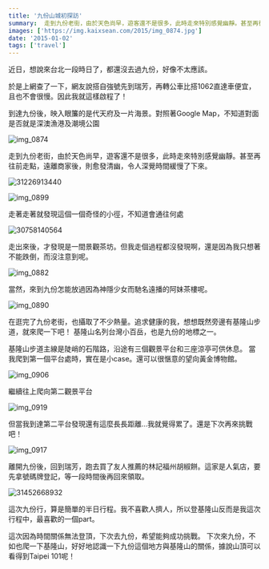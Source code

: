 ```yaml
---
title: '九份山城初探訪'
summary:  走到九份老街，由於天色尚早，遊客還不是很多，此時走來特別感覺幽靜。甚至再往前走點，遠離商家後，則愈發清幽，令人深覺時間緩慢了下來。
images: ['https://img.kaixsean.com/2015/img_0874.jpg']
date: '2015-01-02'
tags: ['travel']
---
```

近日，想說來台北一段時日了，都還沒去過九份，好像不太應該。

於是上網查了一下，網友說搭自強號先到瑞芳，再轉公車比搭1062直達車便宜，且也不會很慢。因此我就這樣啟程了！

到達九份後，映入眼簾的是代天府及一片海景。對照著Google Map，不知道對面是否就是深澳漁港及潮境公園

![img_0874](https://img.kaixsean.com/2015/img_0874.jpg)

走到九份老街，由於天色尚早，遊客還不是很多，此時走來特別感覺幽靜。甚至再往前走點，遠離商家後，則愈發清幽，令人深覺時間緩慢了下來。

![31226913440](https://img.kaixsean.com/2015/31226913440.jpg)

![img_0899](https://img.kaixsean.com/2015/img_0899.jpg)

走著走著就發現這個一個奇怪的小徑，不知道會通往何處

![30758140564](https://img.kaixsean.com/2015/30758140564.jpg)

走出來後，才發現是一間景觀茶坊。但我走個過程都沒發現啊，還是因為我只想著不能跌倒，而沒注意到呢。

![img_0882](https://img.kaixsean.com/2015/img_0882.jpg)

當然，來到九份怎能放過因為神隱少女而馳名遠播的阿妹茶樓呢。

![img_0890](https://img.kaixsean.com/2015/img_0890.jpg)

在逛完了九份老街，也攝取了不少熱量。追求健康的我，想想既然旁邊有基隆山步道，就來爬一下吧！ 基隆山名列台灣小百岳，也是九份的地標之一。

基隆山步道主線是陡峭的石階路，沿途有三個觀景平台和三座涼亭可供休息。 當我爬到第一個平台處時，實在是小case。還可以很愜意的望向黃金博物館。 

![img_0906](https://img.kaixsean.com/2015/img_0906.jpg)

繼續往上爬向第二觀景平台

![img_0919](https://img.kaixsean.com/2015/img_0919.jpg)

但當我到達第二平台發現還有這麼長長距離…我就覺得累了。還是下次再來挑戰吧！

![img_0917](https://img.kaixsean.com/2015/img_0917.jpg)

離開九份後，回到瑞芳，跑去買了友人推薦的林記福州胡椒餅。這家是人氣店，要先拿號碼牌登記，等一段時間後再回來領取。

![31452668932](https://img.kaixsean.com/2015/31452668932.jpg)

這次九份行，算是簡單的半日行程。我不喜歡人擠人，所以登基隆山反而是我這次行程中，最喜歡的一個part。

這次因為時間關係無法登頂，下次去九份，希望能夠成功挑戰。 下次來九份，不如也爬一下基隆山，好好地認識一下九份這個地方與基隆山的關係，據說山頂可以看得到Taipei 101呢！
